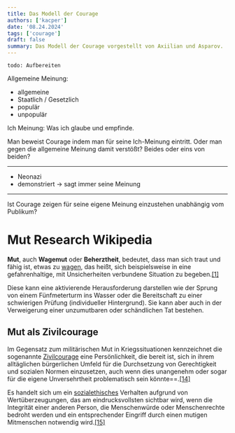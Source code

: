 ```yaml
---
title: Das Modell der Courage
authors: ['kacper']
date: '08.24.2024'
tags: ['courage']
draft: false
summary: Das Modell der Courage vorgestellt von Axiilian und Asparov.
---
```


`todo: Aufbereiten`

Allgemeine Meinung:

- allgemeine
- Staatlich / Gesetzlich
- populär
- unpopulär

Ich Meinung:
Was ich glaube und empfinde.

Man beweist Courage indem man für seine Ich-Meinung eintritt.
Oder man gegen die allgemeine Meinung damit verstößt?
Beides oder eins von beiden?

---

- Neonazi
- demonstriert -> sagt immer seine Meinung

---

Ist Courage zeigen für seine eigene Meinung einzustehen unabhängig vom Publikum?

# Mut Research Wikipedia

**Mut**, auch **Wagemut** oder **Beherztheit**, bedeutet, dass man sich traut und fähig ist, etwas zu [wagen](<https://de.wikipedia.org/wiki/Wagnis_(Begriff)> 'Wagnis (Begriff)'), das heißt, sich beispielsweise in eine gefahrenhaltige, mit Unsicherheiten verbundene Situation zu begeben.[[1]](https://de.wikipedia.org/wiki/Mut#cite_note-1)

Diese kann eine aktivierende Herausforderung darstellen wie der Sprung von einem Fünfmeterturm ins Wasser oder die Bereitschaft zu einer schwierigen Prüfung (individueller Hintergrund). Sie kann aber auch in der Verweigerung einer unzumutbaren oder schändlichen Tat bestehen.

## Mut als Zivilcourage

Im Gegensatz zum militärischen Mut in Kriegssituationen kennzeichnet die sogenannte [Zivilcourage](https://de.wikipedia.org/wiki/Zivilcourage 'Zivilcourage') eine Persönlichkeit, die bereit ist, sich in ihrem alltäglichen bürgerlichen Umfeld für die Durchsetzung von Gerechtigkeit und sozialen Normen einzusetzen, auch wenn dies unangenehm oder sogar für die eigene Unversehrtheit problematisch sein könnte==.[[14]](https://de.wikipedia.org/wiki/Mut#cite_note-14)

Es handelt sich um ein [sozialethisches](https://de.wikipedia.org/wiki/Sozialethik 'Sozialethik') Verhalten aufgrund von Wertüberzeugungen, das am eindrucksvollsten sichtbar wird, wenn die Integrität einer anderen Person, die Menschenwürde oder Menschenrechte bedroht werden und ein entsprechender Eingriff durch einen mutigen Mitmenschen notwendig wird.[[15]](https://de.wikipedia.org/wiki/Mut#cite_note-15)
